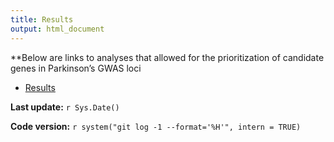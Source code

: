 ```yaml
---
title: Results
output: html_document
---
```


**Below are links to analyses that allowed for the prioritization of candidate genes in Parkinson's GWAS loci

* [Results](All.cells.analyses.links.html)

**Last update:** `r Sys.Date()`

**Code version:** `r system("git log -1 --format='%H'", intern = TRUE)`
